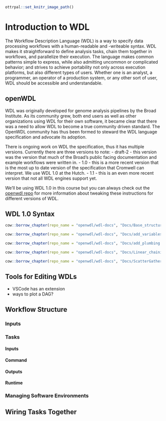 ```r
ottrpal::set_knitr_image_path()
```

# Introduction to WDL
The Workflow Description Language (WDL) is a way to specify data processing workflows with a human-readable and -writeable syntax. 
WDL makes it straightforward to define analysis tasks, chain them together in workflows, and parallelize their execution. 
The language makes common patterns simple to express, while also admitting uncommon or complicated behavior; and strives to achieve portability not only across execution platforms, but also different types of users. 
Whether one is an analyst, a programmer, an operator of a production system, or any other sort of user, WDL should be accessible and understandable.

## openWDL

WDL was originally developed for genome analysis pipelines by the Broad Institute. 
As its community grew, both end users as well as other organizations using WDL for their own software, it became clear that there was a need to allow WDL to become a true community driven standard. 
The OpenWDL community has thus been formed to steward the WDL language specification and advocate its adoption.

There is ongoing work on WDL the specification, thus it has multiple versions.  Currently there are three versions to note:
- draft-2 - this version was the version that much of the Broad's public facing documentation and example workflows were written in. 
- 1.0 - this is a more recent version that is the most up to date version of the specification that Cromwell can interpret.  We use WDL 1.0 at the Hutch.
- 1.1 - this is an even more recent version that not all WDL engines support yet. 

We'll be using WDL 1.0 in this course but you can always check out the [openwdl repo](https://github.com/openwdl/wdl) for more information about tweaking these instructions for different versions of WDL.  

## WDL 1.0 Syntax

```r
cow::borrow_chapter(repo_name = "openwdl/wdl-docs", "Docs/Base_structure.md", branch = "1.0")
```
```r
cow::borrow_chapter(repo_name = "openwdl/wdl-docs", "Docs/add_variables.md", branch = "1.0")
```


```r
cow::borrow_chapter(repo_name = "openwdl/wdl-docs", "Docs/add_plumbing.md", branch = "1.0")
```

```r
cow::borrow_chapter(repo_name = "openwdl/wdl-docs", "Docs/Linear_chaining.md", branch = "1.0")
```


```r
cow::borrow_chapter(repo_name = "openwdl/wdl-docs", "Docs/ScatterGather_parallelism.md", branch = "1.0")
```





## Tools for Editing WDLs
- VSCode has an extension
- ways to plot a DAG? 


## Workflow Structure


### Inputs


### Tasks


#### Inputs

#### Command

#### Outputs

#### Runtime


### Managing Software Environments


## Wiring Tasks Together

